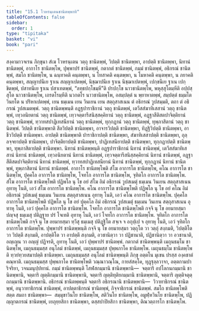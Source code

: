 ```yaml
---
title: "15.1 โวหรนฺเตนชานิตพฺพาทิ"
tableOfContents: false
sidebar:
  order: 1
type: "tipitaka"
basket: "vi"
book: "pari"
---
```



<DynamicBreadcrumb />

<Division number="368" book="pari">

<Paragraph number="1836" book="pari">
สงฺคามาวจเรน ภิกฺขุนา สํเฆ โวหรนฺเตน วตฺถุ ชานิตพฺพํ, วิปตฺติ ชานิตพฺพา, อาปตฺติ ชานิตพฺพา, นิทานํ ชานิตพฺพํ, อากาโร ชานิตพฺโพ, ปุพฺพาปรํ ชานิตพฺพํ, กตากตํ ชานิตพฺพํ, กมฺมํ ชานิตพฺพํ, อธิกรณํ ชานิตพฺพํ, สมโถ ชานิตพฺโพ, น ฉนฺทาคติ คนฺตพฺพา, น โทสาคติ คนฺตพฺพา, น โมหาคติ คนฺตพฺพา, น ภยาคติ คนฺตพฺพา, สญฺญาปนีเย ฐาเน สญฺญาเปตพฺพํ, นิชฺฌาปนีเย ฐาเน นิชฺฌาเปตพฺพํ, เปกฺขนีเย ฐาเน เปกฺขิตพฺพํ, ปสาทนีเย ฐาเน ปสาเทตพฺพํ, “ลทฺธปกฺโขมฺหี”ติ ปรปกฺโข นาวชานิตพฺโพ, พหุสฺสุโตมฺหีติ อปฺปสฺสุโต นาวชานิตพฺโพ, เถรตโรมฺหีติ นวกตโร นาวชานิตพฺโพ, อสมฺปตฺตํ น พฺยาหาตพฺพํ, สมฺปตฺตํ ธมฺมโต วินยโต น ปริหาเปตพฺพํ, เยน ธมฺเมน เยน วินเยน เยน สตฺถุสาสเนน ตํ อธิกรณํ วูปสมฺมติ, ตถา ตํ อธิกรณํ วูปสเมตพฺพํ.
</Paragraph>

</Division>
<Division number="369" book="pari">

<Paragraph number="1837" book="pari">
<Emphasis>วตฺถุ ชานิตพฺพนฺ</Emphasis>ติ อฏฺฐปาราชิกานํ วตฺถุ ชานิตพฺพํ, เตวีสสํฆาทิเสสานํ วตฺถุ ชานิตพฺพํ, เทฺวอนิยตานํ วตฺถุ ชานิตพฺพํ, เทฺวจตฺตารีสนิสฺสคฺคิยานํ วตฺถุ ชานิตพฺพํ, อฏฺฐาสีติสตปาจิตฺติยานํ วตฺถุ ชานิตพฺพํ, ทฺวาทสปาฏิเทสนียานํ วตฺถุ ชานิตพฺพํ, ทุกฺกฏานํ วตฺถุ ชานิตพฺพํ, ทุพฺภาสิตานํ วตฺถุ ชานิตพฺพํ.
</Paragraph>

</Division>
<Division number="370" book="pari">

<Paragraph number="1838" book="pari">
<Emphasis>วิปตฺติ ชานิตพฺพา</Emphasis>ติ สีลวิปตฺติ ชานิตพฺพา, อาจารวิปตฺติ ชานิตพฺพา, ทิฏฺฐิวิปตฺติ ชานิตพฺพา, อาชีววิปตฺติ ชานิตพฺพา.
</Paragraph>

</Division>
<Division number="371" book="pari">

<Paragraph number="1839" book="pari">
<Emphasis>อาปตฺติ ชานิตพฺพา</Emphasis>ติ ปาราชิกาปตฺติ ชานิตพฺพา, สํฆาทิเสสาปตฺติ ชานิตพฺพา, ถุลฺลจฺจยาปตฺติ ชานิตพฺพา, ปาจิตฺติยาปตฺติ ชานิตพฺพา, ปาฏิเทสนียาปตฺติ ชานิตพฺพา, ทุกฺกฏาปตฺติ ชานิตพฺพา, ทุพฺภาสิตาปตฺติ ชานิตพฺพา.
</Paragraph>

</Division>
<Division number="372" book="pari">

<Paragraph number="1840" book="pari">
<Emphasis>นิทานํ</Emphasis> <Emphasis>ชานิตพฺพนฺ</Emphasis>ติ อฏฺฐปาราชิกานํ นิทานํ ชานิตพฺพํ, เตวีสสํฆาทิเสสานํ นิทานํ ชานิตพฺพํ, เทฺวอนิยตานํ นิทานํ ชานิตพฺพํ, เทฺวจตฺตารีสนิสฺสคฺคิยานํ นิทานํ ชานิตพฺพํ, อฏฺฐาสีติสตปาจิตฺติยานํ นิทานํ ชานิตพฺพํ, ทฺวาทสปาฏิเทสนียานํ นิทานํ ชานิตพฺพํ, ทุกฺกฏานํ นิทานํ ชานิตพฺพํ, ทุพฺภาสิตานํ นิทานํ ชานิตพฺพํ.
</Paragraph>

</Division>
<Division number="373" book="pari">

<Paragraph number="1841" book="pari">
<Emphasis>อากาโร ชานิตพฺโพ</Emphasis>ติ สํโฆ อาการโต ชานิตพฺโพ, คโณ อาการโต ชานิตพฺโพ, ปุคฺคโล อาการโต ชานิตพฺโพ, โจทโก อาการโต ชานิตพฺโพ, จุทิตโก อาการโต ชานิตพฺโพ. <Emphasis>สํโฆ อาการโต ชานิตพฺโพ</Emphasis>ติ ปฏิพโล นุ โข อยํ สํโฆ อิมํ อธิกรณํ วูปสเมตุํ ธมฺเมน วินเยน สตฺถุสาสเนน อุทาหุ โนติ, เอวํ สํโฆ อาการโต ชานิตพฺโพ. <Emphasis>คโณ อาการโต ชานิตพฺโพ</Emphasis>ติ ปฏิพโล นุ โข อยํ คโณ อิมํ อธิกรณํ วูปสเมตุํ ธมฺเมน วินเยน สตฺถุสาสเนน อุทาหุ โนติ, เอวํ คโณ อาการโต ชานิตพฺโพ. <Emphasis>ปุคฺคโล อาการโต ชานิตพฺโพ</Emphasis>ติ ปฏิพโล นุ โข อยํ ปุคฺคโล อิมํ อธิกรณํ วูปสเมตุํ ธมฺเมน วินเยน สตฺถุสาสเนน อุทาหุ โนติ, เอวํ ปุคฺคโล อาการโต ชานิตพฺโพ. <Emphasis>โจทโก อาการโต ชานิตพฺโพ</Emphasis>ติ กจฺจิ นุ โข อยมายสฺมา ปญฺจสุ ธมฺเมสุ ปติฏฺฐาย ปรํ โจเทติ อุทาหุ โนติ, เอวํ โจทโก อาการโต ชานิตพฺโพ. <Emphasis>จุทิตโก อาการโต ชานิตพฺโพ</Emphasis>ติ กจฺจิ นุ โข อยมายสฺมา ทฺวีสุ ธมฺเมสุ ปติฏฺฐิโต สจฺเจ จ อกุปฺเป จ อุทาหุ โนติ, เอวํ จุทิตโก อาการโต ชานิตพฺโพ.
</Paragraph>

</Division>
<Division number="374" book="pari">

<Paragraph number="1842" book="pari">
<Emphasis>ปุพฺพาปรํ ชานิตพฺพนฺ</Emphasis>ติ กจฺจิ นุ โข อยมายสฺมา วตฺถุโต วา วตฺถุํ สงฺกมติ, วิปตฺติโต วา วิปตฺตึ สงฺกมติ, อาปตฺติโต วา อาปตฺตึ สงฺกมติ, อวชานิตฺวา วา ปฏิชานาติ, ปฏิชานิตฺวา วา อวชานาติ, อญฺเญน วา อญฺญํ ปฏิจรติ, อุทาหุ โนติ, เอวํ ปุพฺพาปรํ ชานิตพฺพํ.
</Paragraph>

</Division>
<Division number="375" book="pari">

<Paragraph number="1843" book="pari">
<Emphasis>กตากตํ ชานิตพฺพนฺ</Emphasis>ติ เมถุนธมฺโม ชานิตพฺโพ, เมถุนธมฺมสฺส อนุโลมํ ชานิตพฺพํ, เมถุนธมฺมสฺส ปุพฺพภาโค ชานิตพฺโพ. <Emphasis>เมถุนธมฺโม ชานิตพฺโพ</Emphasis>ติ ทฺวยํทฺวยสมาปตฺติ ชานิตพฺพา. <Emphasis>เมถุนธมฺมสฺส อนุโลมํ</Emphasis> <Emphasis>ชานิตพฺพนฺ</Emphasis>ติ ภิกฺขุ อตฺตโน มุเขน ปรสฺส องฺคชาตํ คณฺหาติ. <Emphasis>เมถุนธมฺมสฺส ปุพฺพภาโค ชานิตพฺโพ</Emphasis>ติ วณฺณาวณฺโณ, กายสํสคฺโค, ทุฏฺฐุลฺลวาจา, อตฺตกามปาริจริยา, วจนมนุปฺปทานํ.
</Paragraph>

</Division>
<Division number="376" book="pari">

<Paragraph number="1844" book="pari">
<Emphasis>กมฺมํ ชานิตพฺพนฺ</Emphasis>ติ โสฬสกมฺมานิ ชานิตพฺพานิ—  จตฺตาริ อปโลกนกมฺมานิ ชานิตพฺพานิ, จตฺตาริ ญตฺติกมฺมานิ ชานิตพฺพานิ, จตฺตาริ ญตฺติทุติยกมฺมานิ ชานิตพฺพานิ, จตฺตาริ ญตฺติจตุตฺถกมฺมานิ ชานิตพฺพานิ.
</Paragraph>

</Division>
<Division number="377" book="pari">

<Paragraph number="1845" book="pari">
<Emphasis>อธิกรณํ ชานิตพฺพนฺ</Emphasis>ติ จตฺตาริ อธิกรณานิ ชานิตพฺพานิ—  วิวาทาธิกรณํ ชานิตพฺพํ, อนุวาทาธิกรณํ ชานิตพฺพํ, อาปตฺตาธิกรณํ ชานิตพฺพํ, กิจฺจาธิกรณํ ชานิตพฺพํ.
</Paragraph>

</Division>
<Division number="378" book="pari">

<Paragraph number="1846" book="pari">
<Emphasis>สมโถ ชานิตพฺโพ</Emphasis>ติ สตฺต สมถา ชานิตพฺพา—  สมฺมุขาวินโย ชานิตพฺโพ, สติวินโย ชานิตพฺโพ, อมูฬฺหวินโย ชานิตพฺโพ, ปฏิญฺญาตกรณํ ชานิตพฺพํ, เยภุยฺยสิกา ชานิตพฺพา, ตสฺสปาปิยสิกา ชานิตพฺพา, ติณวตฺถารโก ชานิตพฺโพ.
</Paragraph>
</Division>